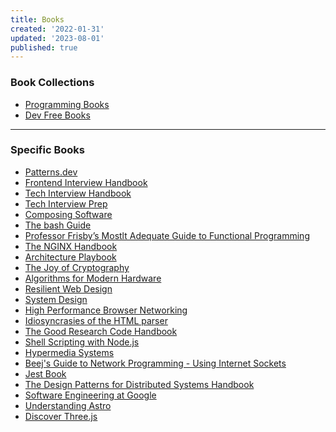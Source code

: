 ```yaml
---
title: Books
created: '2022-01-31'
updated: '2023-08-01'
published: true
---
```


### Book Collections

-   [Programming Books](https://ebookfoundation.github.io/free-programming-books/)
-   [Dev Free Books](https://devfreebooks.github.io/)

---

### Specific Books

-   [Patterns.dev](https://www.patterns.dev/)
-   [Frontend Interview Handbook](https://frontendinterviewhandbook.com/)
-   [Tech Interview Handbook](https://techinterviewhandbook.org/)
-   [Tech Interview Prep](https://techinterview.guide/)
-   [Composing Software](https://medium.com/javascript-scene/composing-software-the-book-f31c77fc3ddc)
-   [The bash Guide](https://guide.bash.academy/)
-   [Professor Frisby’s Mostlt Adequate Guide to Functional Programming](https://mostly-adequate.gitbook.io/mostly-adequate-guide/)
-   [The NGINX Handbook](https://www.freecodecamp.org/news/the-nginx-handbook/)
-   [Architecture Playbook](https://nocomplexity.com/documents/arplaybook/introduction.html)
-   [The Joy of Cryptography](https://joyofcryptography.com/)
-   [Algorithms for Modern Hardware](https://en.algorithmica.org/hpc/)
-   [Resilient Web Design](https://resilientwebdesign.com/)
-   [System Design](https://github.com/karanpratapsingh/system-design)
-   [High Performance Browser Networking](https://hpbn.co/)
-   [Idiosyncrasies of the HTML parser](https://htmlparser.info/)
-   [The Good Research Code Handbook](https://goodresearch.dev/index.html)
-   [Shell Scripting with Node.js](https://exploringjs.com/nodejs-shell-scripting/toc.html)
-   [Hypermedia Systems](https://hypermedia.systems/)
-   [Beej's Guide to Network Programming - Using Internet Sockets](https://beej.us/guide/bgnet/html/)
-   [Jest Book](https://phalanxhead.dev/jest-book/testing_introduction.html)
-   [The Design Patterns for Distributed Systems Handbook](https://www.freecodecamp.org/news/design-patterns-for-distributed-systems/)
-   [Software Engineering at Google](https://abseil.io/resources/swe-book/html/toc.html)
-   [Understanding Astro](https://www.freecodecamp.org/news/how-to-use-the-astro-ui-framework/)
-   [Discover Three.js](https://discoverthreejs.com/)
